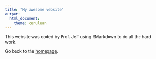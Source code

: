```yaml
---
title: "My awesome website"
output: 
  html_document:
    theme: cerulean
---
```


This website was coded by Prof. Jeff using RMarkdown to do all the hard work.



Go back to the [homepage](index.html).
